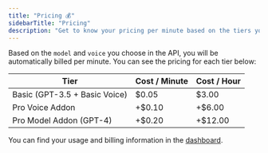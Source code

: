 ```yaml
---
title: "Pricing 💰"
sidebarTitle: "Pricing"
description: "Get to know your pricing per minute based on the tiers you choose."
---
```


Based on the `model` and `voice` you choose in the API, you will be automatically billed per minute. You can see the pricing for each tier below:

| Tier                          | Cost / Minute | Cost / Hour |
| ----------------------------- | ------------- | ----------- |
| Basic (GPT-3.5 + Basic Voice) | $0.05         | $3.00       |
| Pro Voice Addon               | +$0.10        | +$6.00      |
| Pro Model Addon (GPT-4)       | +$0.20        | +$12.00     |

You can find your usage and billing information in the [dashboard](https://dashboard.vapi.ai).
